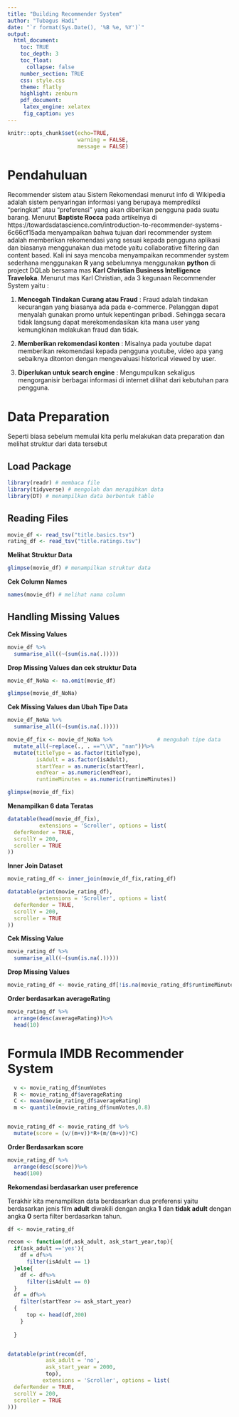 ```yaml
---
title: "Building Recommender System"
author: "Tubagus Hadi"
date: "`r format(Sys.Date(), '%B %e, %Y')`"
output: 
  html_document:
    toc: TRUE
    toc_depth: 3
    toc_float:
      collapse: false
    number_section: TRUE
    css: style.css
    theme: flatly
    highlight: zenburn
    pdf_document:
     latex_engine: xelatex
     fig_caption: yes
---
```


```r
knitr::opts_chunk$set(echo=TRUE,
                      warning = FALSE,
                      message = FALSE)
```

# **Pendahuluan**

Recommender sistem atau Sistem Rekomendasi menurut info di Wikipedia adalah sistem penyaringan informasi yang berupaya memprediksi "peringkat" atau "preferensi" yang akan diberikan pengguna pada suatu barang. 
Menurut **Baptiste Rocca** pada artikelnya di https://towardsdatascience.com/introduction-to-recommender-systems-6c66cf15ada menyampaikan bahwa tujuan dari recommender system adalah memberikan rekomendasi yang sesuai kepada pengguna aplikasi dan biasanya menggunakan dua metode yaitu collaborative filtering dan content based.
Kali ini saya mencoba menyampaikan recommender system sederhana menggunakan **R** yang sebelumnya menggunakan **python** di project DQLab bersama mas **Karl Christian Business Intelligence Traveloka**.
Menurut mas Karl Christian, ada 3 kegunaan Recommender System yaitu :

1. **Mencegah Tindakan Curang atau Fraud** : Fraud adalah tindakan kecurangan yang biasanya ada pada
                                         e-commerce. Pelanggan dapat menyalah gunakan promo untuk                                           kepentingan pribadi. Sehingga secara tidak langsung dapat                                          merekomendasikan kita mana user yang kemungkinan melakukan                                          fraud dan tidak.
                                         
2. **Memberikan rekomendasi konten** : Misalnya pada youtube dapat memberikan rekomendasi kepada                                          pengguna youtube, video apa yang sebaiknya ditonton dengan                                         mengevaluasi historical viewed by user.

3. **Diperlukan untuk search engine** : Mengumpulkan sekaligus mengorganisir berbagai informasi di                                         internet dilihat dari kebutuhan para pengguna.

# **Data Preparation**

Seperti biasa sebelum memulai kita perlu melakukan data preparation dan melihat struktur dari data tersebut

## **Load Package**

```r
library(readr) # membaca file
library(tidyverse) # mengolah dan merapihkan data
library(DT) # menampilkan data berbentuk table
```

## **Reading Files**

```r
movie_df <- read_tsv("title.basics.tsv")
rating_df <- read_tsv("title.ratings.tsv")
```


**Melihat Struktur Data**


```r
glimpse(movie_df) # menampilkan struktur data
```

**Cek Column Names**


```r
names(movie_df) # melihat nama column
```


## **Handling Missing Values**

**Cek Missing Values**


```r
movie_df %>%
  summarise_all((~(sum(is.na(.)))))
```


**Drop Missing Values dan cek struktur Data**


```r
movie_df_NoNa <- na.omit(movie_df)

glimpse(movie_df_NoNa)


```


**Cek Missing Values dan Ubah Tipe Data**


```r
movie_df_NoNa %>%
  summarise_all((~(sum(is.na(.)))))
```


```r
movie_df_fix <- movie_df_NoNa %>%              # mengubah tipe data
  mutate_all(~replace(., . =="\\N", "nan"))%>%
  mutate(titleType = as.factor(titleType),
         isAdult = as.factor(isAdult),
         startYear = as.numeric(startYear),
         endYear = as.numeric(endYear),
         runtimeMinutes = as.numeric(runtimeMinutes))

glimpse(movie_df_fix)
```


**Menampilkan 6 data Teratas**


```r
datatable(head(movie_df_fix),
          extensions = 'Scroller', options = list(
  deferRender = TRUE,
  scrollY = 200,
  scroller = TRUE
))

```


**Inner Join Dataset**


```r
movie_rating_df <- inner_join(movie_df_fix,rating_df)

datatable(print(movie_rating_df),
          extensions = 'Scroller', options = list(
  deferRender = TRUE,
  scrollY = 200,
  scroller = TRUE
))
```


**Cek Missing Value**


```r
movie_rating_df %>%
  summarise_all((~(sum(is.na(.)))))

```


**Drop Missing Values**


```r
movie_rating_df <- movie_rating_df[!is.na(movie_rating_df$runtimeMinutes),]
```


**Order berdasarkan averageRating**


```r
movie_rating_df %>%
  arrange(desc(averageRating))%>%
  head(10)
```


# **Formula IMDB Recommender System**


```r
 

  v <- movie_rating_df$numVotes
  R <- movie_rating_df$averageRating
  C <- mean(movie_rating_df$averageRating)
  m <- quantile(movie_rating_df$numVotes,0.8)


movie_rating_df <- movie_rating_df %>%
  mutate(score = (v/(m+v))*R+(m/(m+v))*C)
```


**Order Berdasarkan score**


```r
movie_rating_df %>%
  arrange(desc(score))%>%
  head(100)
```


**Rekomendasi berdasarkan user preference** 

Terakhir kita menampilkan data berdasarkan dua preferensi yaitu berdasarkan jenis film **adult** diwakili dengan angka **1** dan **tidak adult** dengan angka **0** serta filter berdasarkan tahun.


```r

df <- movie_rating_df

recom <- function(df,ask_adult, ask_start_year,top){
  if(ask_adult =='yes'){
    df = df%>%
      filter(isAdult == 1)
  }else{
    df <- df%>%
      filter(isAdult == 0)
  }
  df = df%>%
    filter(startYear >= ask_start_year)
  {
      top <- head(df,200)
    }
  
  }


datatable(print(recom(df,
            ask_adult = 'no',
            ask_start_year = 2000,
            top),
           extensions = 'Scroller', options = list(
  deferRender = TRUE,
  scrollY = 200,
  scroller = TRUE
)))

```
